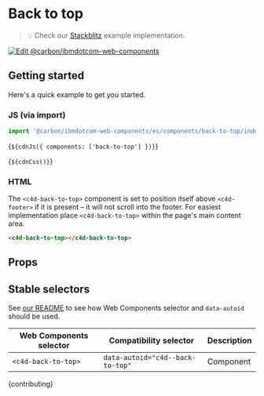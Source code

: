 
<Meta of={BackToTopStories} />

# Back to top

> 💡 Check our
> [Stackblitz](https://stackblitz.com/github/carbon-design-system/carbon-for-ibm-dotcom/tree/main/packages/web-components/examples/stackblitz/components/back-to-top)
> example implementation.

[![Edit @carbon/ibmdotcom-web-components](https://developer.stackblitz.com/img/open_in_stackblitz.svg)](https://stackblitz.com/github/carbon-design-system/carbon-for-ibm-dotcom/tree/main/packages/web-components/examples/stackblitz/components/back-to-top)

## Getting started

Here's a quick example to get you started.

### JS (via import)

```javascript
import '@carbon/ibmdotcom-web-components/es/components/back-to-top/index.js';
```

<Markdown>{`${cdnJs({ components: ['back-to-top'] })}`}</Markdown>

<Markdown>{`${cdnCss()}`}</Markdown>

### HTML

The `<c4d-back-to-top>` component is set to position itself above `<c4d-footer>`
if it is present – it will not scroll into the footer. For easiest
implementation place `<c4d-back-to-top>` within the page's main content area.

```html
<c4d-back-to-top></c4d-back-to-top>
```

## Props

<ArgsTable of="c4d-back-to-top" />

## Stable selectors

See
[our README](https://github.com/carbon-design-system/carbon-for-ibm-dotcom/tree/main/packages/web-components#stable-selectors-for-analytics-and-integratione2e-testing-in-web-components)
to see how Web Components selector and `data-autoid` should be used.

| Web Components selector | Compatibility selector           | Description |
| ----------------------- | -------------------------------- | ----------- |
| `<c4d-back-to-top>`     | `data-autoid="c4d--back-to-top"` | Component   |

<Markdown>{contributing}</Markdown>
